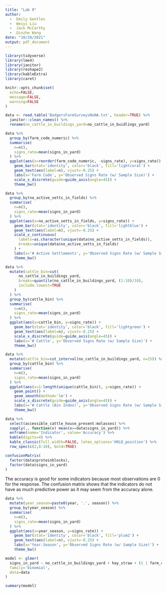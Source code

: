 ```yaml
---
title: "Lab 9"
author: 
  -  Emily Gentles
  -  Weiyi Liu
  -  Jack McCarthy
  -  Qinzhe Wang
date: "10/28/2021"
output: pdf_document
---
```


```r
library(tidyverse)
library(lme4)
library(janitor)
library(reshape2)
library(kableExtra)
library(caret)

knitr::opts_chunk$set(
  echo=FALSE,
  message=FALSE,
  warning=FALSE
)
```

```r
data <- read.table('BadgersFarmSurveysNoNA.txt', header=TRUE) %>%
  janitor::clean_names() %>%
  rename(no_cattle_in_buildings_yard=no_cattle_in_buidlings_yard)
```

```r
data %>%
  group_by(farm_code_numeric) %>%
  summarise(
    n=n(),
    signs_rate=mean(signs_in_yard)
  ) %>%
  ggplot(aes(x=reorder(farm_code_numeric, -signs_rate), y=signs_rate)) +
    geom_bar(stat='identity', color='black', fill='lightcoral') +
    geom_text(aes(label=n), vjust=-0.25) +
    labs(x='Farm Code', y='Observed Signs Rate (w/ Sample Size)') +
    scale_x_discrete(guide=guide_axis(angle=45)) +
    theme_bw()
```

```r
data %>%
  group_by(no_active_setts_in_fields) %>%
  summarise(
    n=n(),
    signs_rate=mean(signs_in_yard)
  ) %>%
  ggplot(aes(x=no_active_setts_in_fields, y=signs_rate)) +
    geom_bar(stat='identity', color='black', fill='lightblue') +
    geom_text(aes(label=n), vjust=-0.25) +
    scale_x_continuous(
      labels=as.character(unique(data$no_active_setts_in_fields)), 
      breaks=unique(data$no_active_setts_in_fields)
    ) +
    labs(x='# Active Settlements', y='Observed Signs Rate (w/ Sample Size)') +
    theme_bw()
```

```r
data %>%
  mutate(cattle_bin=cut(
      no_cattle_in_buildings_yard,
      breaks=quantile(no_cattle_in_buildings_yard, (1:10)/10),
      include.lowest=TRUE
    )
  ) %>%
  group_by(cattle_bin) %>%
  summarise(
    n=n(),
    signs_rate=mean(signs_in_yard)
  ) %>%
  ggplot(aes(x=cattle_bin, y=signs_rate)) +
    geom_bar(stat='identity', color='black', fill='lightgreen') +
    geom_text(aes(label=n), vjust=-0.25) +
    scale_x_discrete(guide=guide_axis(angle=45)) +
    labs(x='# Cattle', y='Observed Signs Rate (w/ Sample Size)') +
    theme_bw()
```

```r
data %>%
  mutate(cattle_bin=cut_interval(no_cattle_in_buildings_yard, n=25)) %>%
  group_by(cattle_bin) %>%
  summarise(
    n=n(),
    signs_rate=mean(signs_in_yard)
  ) %>%
  ggplot(aes(x=1:length(unique(cattle_bin)), y=signs_rate)) +
    geom_point() +
    geom_smooth(method='lm') +
    scale_x_discrete(guide=guide_axis(angle=45)) +
    labs(x='# Cattle (Bin Index)', y='Observed Signs Rate (w/ Sample Size)') +
    theme_bw()
```

```r
data %>%
  select(accessible_cattle_house_present:molasses) %>%
  sapply(., function(x) mean(x==data$signs_in_yard)) %>%
  enframe(name='Indicator', value='Accuracy') %>%
  kable(digits=4) %>%
  kable_classic(full_width=FALSE, latex_options='HOLD_position') %>%
  row_spec(c(2,8:10), bold=TRUE)
```

```r
confusionMatrix(
  factor(data$proteinblocks), 
  factor(data$signs_in_yard)
)
```

The accuracy is good for some indicators because most observations are 0 for the 
response. The confusion matrix shows that the indicators do not have as much 
predictive power as it may seem from the accuracy alone.

```r
data %>%
  mutate(year_season=paste0(year, '.', season)) %>%
  group_by(year_season) %>%
  summarise(
    n=n(),
    signs_rate=mean(signs_in_yard)
  ) %>%
  ggplot(aes(x=year_season, y=signs_rate)) +
    geom_bar(stat='identity', color='black', fill='plum2') +
    geom_text(aes(label=n), vjust=-0.25) +
    labs(x='Year.Season', y='Observed Signs Rate (w/ Sample Size)') +
    theme_bw()
```

```r
model <- glmer(
  signs_in_yard ~ no_cattle_in_buildings_yard + hay_straw + (1 | farm_code_numeric), 
  family='binomial',
  data=data
)

summary(model)
```